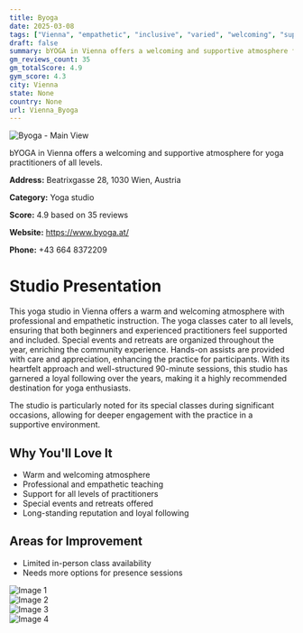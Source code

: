 ```yaml
---
title: Byoga
date: 2025-03-08
tags: ["Vienna", "empathetic", "inclusive", "varied", "welcoming", "supportive", "Vienna"]  
draft: false
summary: bYOGA in Vienna offers a welcoming and supportive atmosphere for yoga practitioners of all levels.
gm_reviews_count: 35
gm_totalScore: 4.9
gym_score: 4.3
city: Vienna
state: None
country: None
url: Vienna_Byoga
---
```


<div className="aspect-[16/9] relative my-8">
  <img 
    src="https://lh5.googleusercontent.com/p/AF1QipNELTrkrde4OtCK4T2cIS3fULRh8VCersyJY-zE=w1920-h1080-k-no"
    alt="Byoga - Main View"
    className="object-cover absolute inset-0 w-full h-full rounded-lg"
  />
</div>

bYOGA in Vienna offers a welcoming and supportive atmosphere for yoga practitioners of all levels.

**Address:** Beatrixgasse 28, 1030 Wien, Austria

**Category:** Yoga studio

**Score:** 4.9 based on 35 reviews

**Website:** https://www.byoga.at/

**Phone:** +43 664 8372209

# Studio Presentation

This yoga studio in Vienna offers a warm and welcoming atmosphere with professional and empathetic instruction. The yoga classes cater to all levels, ensuring that both beginners and experienced practitioners feel supported and included. Special events and retreats are organized throughout the year, enriching the community experience. Hands-on assists are provided with care and appreciation, enhancing the practice for participants. With its heartfelt approach and well-structured 90-minute sessions, this studio has garnered a loyal following over the years, making it a highly recommended destination for yoga enthusiasts.

The studio is particularly noted for its special classes during significant occasions, allowing for deeper engagement with the practice in a supportive environment.

## Why You'll Love It

- Warm and welcoming atmosphere
- Professional and empathetic teaching
- Support for all levels of practitioners
- Special events and retreats offered
- Long-standing reputation and loyal following

## Areas for Improvement

- Limited in-person class availability
- Needs more options for presence sessions

<div className="grid grid-cols-1 xl:grid-cols-2 gap-4 my-8">
<div className="aspect-[4/3] relative"><img src="https://lh5.googleusercontent.com/p/AF1QipM7DtCIWbOY38cX-rOMjVVFygmyl5Q42NVrWZO5=w1920-h1080-k-no" alt="Image 1" className="object-cover absolute inset-0 w-full h-full rounded-lg" /></div>
<div className="aspect-[4/3] relative"><img src="https://lh5.googleusercontent.com/p/AF1QipOtPezhp6SPg9pzXfkSicKpC1mAX8bhah2Lk1F7=w1920-h1080-k-no" alt="Image 2" className="object-cover absolute inset-0 w-full h-full rounded-lg" /></div>
<div className="aspect-[4/3] relative"><img src="https://lh5.googleusercontent.com/p/AF1QipPzVn4Ryq6LaWRFOptjZA5IS5ANfaoySBjlOU86=w1920-h1080-k-no" alt="Image 3" className="object-cover absolute inset-0 w-full h-full rounded-lg" /></div>
<div className="aspect-[4/3] relative"><img src="https://lh5.googleusercontent.com/p/AF1QipM4wm-3arJiPu0gNxeVnNI0P-Y0S_N9zcGGI4sE=w1920-h1080-k-no" alt="Image 4" className="object-cover absolute inset-0 w-full h-full rounded-lg" /></div>
</div>